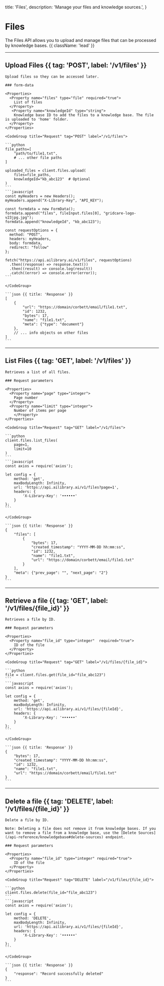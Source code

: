   title: 'Files',
  description:
    'Manage your files and knowledge sources.',
}

# Files

The Files API allows you to upload and manage files that can be processed by knowledge bases. {{ className: 'lead' }}

---

## Upload Files {{ tag: 'POST', label: '/v1/files' }}

<Row>
  <Col>

    Upload files so they can be accessed later.

    ### form-data

    <Properties>
      <Property name="files" type="file" required="true">
        List of files
      </Property>
       <Property name="knowledgeId" type="string">
        Knowledge base ID to add the files to a knowledge base. The file is uploaded to 'home' folder.
      </Property>
    </Properties>

  </Col>
  <Col sticky>

    <CodeGroup title="Request" tag="POST" label="/v1/files">

    ```python 
    file_paths=[
        "path/to/file1.txt",
        # ... other file paths
    ]

    uploaded_files = client.files.upload(
        files=file_paths,
        knowledgeId="kb_abc123"  # Optional
    )
    ```
    ```javascript
    const myHeaders = new Headers();
    myHeaders.append("X-Library-Key", "API_KEY");

    const formdata = new FormData();
    formdata.append("files", fileInput.files[0], "gridcare-logo-v23jpg.jpg");
    formdata.append("knowledgeId", "kb_abc123");

    const requestOptions = {
      method: "POST",
      headers: myHeaders,
      body: formdata,
      redirect: "follow"
    };

    fetch("https://api.ailibrary.ai/v1/files", requestOptions)
      .then((response) => response.text())
      .then((result) => console.log(result))
      .catch((error) => console.error(error));
    ```

    </CodeGroup>

    ```json {{ title: 'Response' }}
    [
        {
            "url": "https://domain/corbett/email/file1.txt",
            "id": 1232,
            "bytes": 17,
            "name": "file1.txt",
            "meta": {"type": "document"}
        },
        // ... info objects on other files
    ]
    ```

  </Col>
</Row>

---

## List Files {{ tag: 'GET', label: '/v1/files' }}

<Row>
  <Col>

    Retrieves a list of all files.

    ### Request parameters

    <Properties>
      <Property name="page" type="integer">
        Page number
      </Property>
      <Property name="limit" type="integer">
        Number of items per page
        </Property>
    </Properties>

  </Col>
  <Col sticky>

    <CodeGroup title="Request" tag="GET" label="/v1/files">

    ```python 
    client.files.list_files(
        page=1,
        limit=10
    )
    ```
    ```javascript
    const axios = require('axios');

    let config = {
        method: 'get',
        maxBodyLength: Infinity,
        url: 'https://api.ailibrary.ai/v1/files?page=1',
        headers: { 
            'X-Library-Key': '••••••'
        }
    };
    ```

    </CodeGroup>

    ```json {{ title: 'Response' }}
    {
        "files": [
            {
                "bytes": 17,
                "created_timestamp": "YYYY-MM-DD hh:mm:ss",
                "id": 1232,
                "name": "file1.txt",
                "url": "https://domain/corbett/email/file1.txt"
            }
        ],
        "meta": {"prev_page": "", "next_page": "2"}
    }
    ```

  </Col>
</Row>

---

## Retrieve a file {{ tag: 'GET', label: '/v1/files/{file_id}' }}

<Row>
  <Col>

    Retrieves a file by ID.

    ### Request parameters

    <Properties>
      <Property name="file_id" type="integer"  required="true">
        ID of the file
      </Property>
    </Properties>


  </Col>
  <Col sticky>

    <CodeGroup title="Request" tag="GET" label="/v1/files/{file_id}">

    ```python 
    file = client.files.get(file_id="file_abc123")
    ```
    ```javascript
    const axios = require('axios');

    let config = {
        method: 'get',
        maxBodyLength: Infinity,
        url: 'https://api.ailibrary.ai/v1/files/{fileId}',
        headers: { 
            'X-Library-Key': '••••••'
        }
    };
    ```

    </CodeGroup>

    ```json {{ title: 'Response' }}
    {
        "bytes": 17,
        "created_timestamp": "YYYY-MM-DD hh:mm:ss",
        "id": 1232,
        "name": "file1.txt",
        "url": "https://domain/corbett/email/file1.txt"
    }
    ```

  </Col>
</Row>

---

## Delete a file {{ tag: 'DELETE', label: '/v1/files/{file_id}' }}

<Row>
  <Col>

    Delete a file by ID.

    Note: Deleting a file does not remove it from knowledge bases. If you want to remove a file from a knowledge base, use the [Delete Sources](/api-reference/knowledgebase#delete-sources) endpoint.

    ### Request parameters

    <Properties>
      <Property name="file_id" type="integer" required="true">
        ID of the file
      </Property>
    </Properties>

  </Col>
  <Col sticky>

    <CodeGroup title="Request" tag="DELETE" label="/v1/files/{file_id}">

    ```python 
    client.files.delete(file_id="file_abc123")
    ```
    ```javascript
    const axios = require('axios');

    let config = {
        method: 'DELETE',
        maxBodyLength: Infinity,
        url: 'https://api.ailibrary.ai/v1/files/{fileId}',
        headers: { 
            'X-Library-Key': '••••••'
        }
    };
    ```

    </CodeGroup>

    ```json {{ title: 'Response' }}
    {
        "response": "Record successfully deleted"
    }
    ```

  </Col>
</Row>
